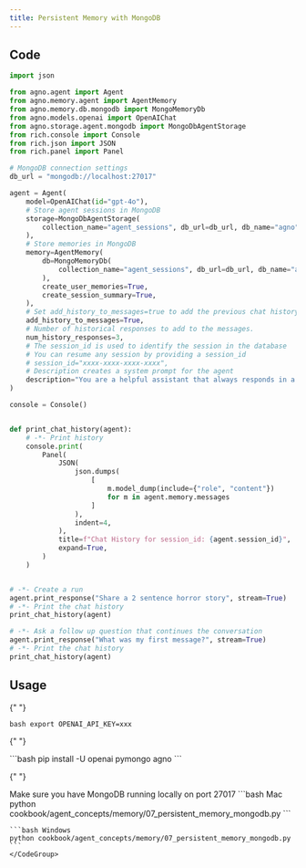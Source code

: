 ```yaml
---
title: Persistent Memory with MongoDB
---
```


## Code

```python cookbook/agent_concepts/memory/07_persistent_memory_mongodb.py
import json

from agno.agent import Agent
from agno.memory.agent import AgentMemory
from agno.memory.db.mongodb import MongoMemoryDb
from agno.models.openai import OpenAIChat
from agno.storage.agent.mongodb import MongoDbAgentStorage
from rich.console import Console
from rich.json import JSON
from rich.panel import Panel

# MongoDB connection settings
db_url = "mongodb://localhost:27017"

agent = Agent(
    model=OpenAIChat(id="gpt-4o"),
    # Store agent sessions in MongoDB
    storage=MongoDbAgentStorage(
        collection_name="agent_sessions", db_url=db_url, db_name="agno"
    ),
    # Store memories in MongoDB
    memory=AgentMemory(
        db=MongoMemoryDb(
            collection_name="agent_sessions", db_url=db_url, db_name="agno"
        ),
        create_user_memories=True,
        create_session_summary=True,
    ),
    # Set add_history_to_messages=true to add the previous chat history to the messages sent to the Model.
    add_history_to_messages=True,
    # Number of historical responses to add to the messages.
    num_history_responses=3,
    # The session_id is used to identify the session in the database
    # You can resume any session by providing a session_id
    # session_id="xxxx-xxxx-xxxx-xxxx",
    # Description creates a system prompt for the agent
    description="You are a helpful assistant that always responds in a polite, upbeat and positive manner.",
)

console = Console()


def print_chat_history(agent):
    # -*- Print history
    console.print(
        Panel(
            JSON(
                json.dumps(
                    [
                        m.model_dump(include={"role", "content"})
                        for m in agent.memory.messages
                    ]
                ),
                indent=4,
            ),
            title=f"Chat History for session_id: {agent.session_id}",
            expand=True,
        )
    )


# -*- Create a run
agent.print_response("Share a 2 sentence horror story", stream=True)
# -*- Print the chat history
print_chat_history(agent)

# -*- Ask a follow up question that continues the conversation
agent.print_response("What was my first message?", stream=True)
# -*- Print the chat history
print_chat_history(agent)
```

## Usage

<Steps>
  <Snippet file="create-venv-step.mdx" />

{" "}

<Step title="Set your API key">```bash export OPENAI_API_KEY=xxx ```</Step>

{" "}

<Step title="Install libraries">
  ```bash pip install -U openai pymongo agno ```
</Step>

{" "}

<Step title="Run MongoDB">
  Make sure you have MongoDB running locally on port 27017
</Step>

  <Step title="Run Agent">
    <CodeGroup>
    ```bash Mac
    python cookbook/agent_concepts/memory/07_persistent_memory_mongodb.py
    ```

    ```bash Windows
    python cookbook/agent_concepts/memory/07_persistent_memory_mongodb.py
    ```
    </CodeGroup>

  </Step>
</Steps>
